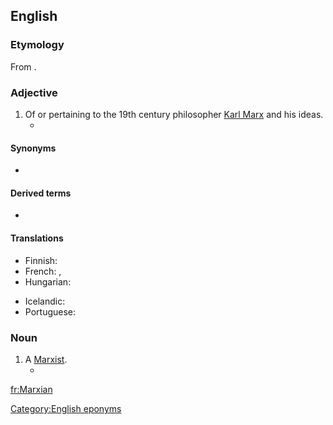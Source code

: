 ==English==
{{wikipedia|Karl Marx}}

===Etymology===
From {{suffix|Marx|ian|lang=en}}.

===Adjective===
{{en-adj}}

# Of or pertaining to the 19th century philosopher [[w:Karl Marx|Karl Marx]] and his ideas. {{defdate|from 19th c.}}
#* {{quote-text|year=2005|author=Bruce Philp|title=Reduction, Rationality and Game Theory in Marxian Economics|page=3|passage=But to use game theory in a '''Marxian''' setting requires more that simply adopting the tools and methods of non-cooperative game theory, root and branch.}}

====Synonyms====
* {{l|en|Marxist}}

====Derived terms====
* {{l|en|Marxian unemployment}}

====Translations====
{{trans-top|of or pertaining to Karl Marx and his ideas}}
* Finnish: {{t+|fi|marxilainen}}
* French: {{t+|fr|marxien}}, {{t+|fr|marxiste|m|f}}
* Hungarian: {{t|hu|marxi}}
{{trans-mid}}
* Icelandic: {{t|is|marxískur}}
* Portuguese: {{t|pt|marxiano|m|f}}
{{trans-bottom}}

===Noun===
{{en-noun}}

# A [[Marxist]]. {{defdate|from 19th c.}}
#* {{quote-text|year=1934|author={{w|F Scott Fitzgerald}}|title=Tender is the Night|passage=Hannan turned from the piano and said, winking at the others: ‘Mac thinks a '''Marxian''' is somebody who went to St Mark's school.’}}

[[Category:English eponyms]]

[[fr:Marxian]]